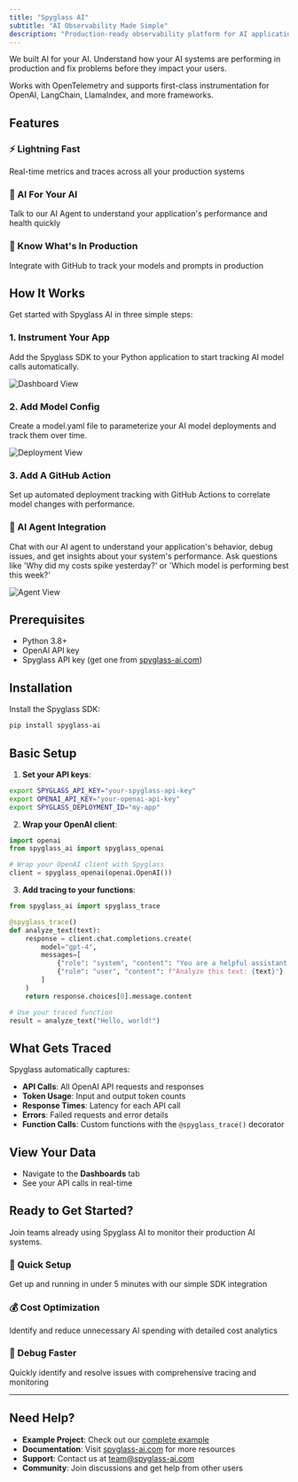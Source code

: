 ```yaml
---
title: "Spyglass AI"
subtitle: "AI Observability Made Simple"
description: "Production-ready observability platform for AI applications. Monitor, trace, and optimize your LLM deployments with real-time insights."
---
```


We built AI for your AI. Understand how your AI systems are performing in production and fix problems before they impact your users.

Works with OpenTelemetry and supports first-class instrumentation for OpenAI, LangChain, LlamaIndex, and more frameworks.

## Features

### ⚡ Lightning Fast
Real-time metrics and traces across all your production systems

### 🧠 AI For Your AI
Talk to our AI Agent to understand your application's performance and health quickly

### 👀 Know What's In Production
Integrate with GitHub to track your models and prompts in production

## How It Works

Get started with Spyglass AI in three simple steps:

### 1. Instrument Your App
Add the Spyglass SDK to your Python application to start tracking AI model calls automatically.

![Dashboard View](../../assets/dashboard-view.png)

### 2. Add Model Config  
Create a model.yaml file to parameterize your AI model deployments and track them over time.

![Deployment View](../../assets/deployment-view.png)

### 3. Add A GitHub Action
Set up automated deployment tracking with GitHub Actions to correlate model changes with performance.

### 🤖 AI Agent Integration
Chat with our AI agent to understand your application's behavior, debug issues, and get insights about your system's performance. Ask questions like 'Why did my costs spike yesterday?' or 'Which model is performing best this week?'

![Agent View](../../assets/agent-view.png)

## Prerequisites

- Python 3.8+
- OpenAI API key
- Spyglass API key (get one from [spyglass-ai.com](https://spyglass-ai.com))

## Installation

Install the Spyglass SDK:

```bash
pip install spyglass-ai
```

## Basic Setup

1. **Set your API keys**:

```bash
export SPYGLASS_API_KEY="your-spyglass-api-key"
export OPENAI_API_KEY="your-openai-api-key"
export SPYGLASS_DEPLOYMENT_ID="my-app"
```

2. **Wrap your OpenAI client**:

```python
import openai
from spyglass_ai import spyglass_openai

# Wrap your OpenAI client with Spyglass
client = spyglass_openai(openai.OpenAI())
```

3. **Add tracing to your functions**:

```python
from spyglass_ai import spyglass_trace

@spyglass_trace()
def analyze_text(text):
    response = client.chat.completions.create(
        model="gpt-4",
        messages=[
            {"role": "system", "content": "You are a helpful assistant."},
            {"role": "user", "content": f"Analyze this text: {text}"}
        ]
    )
    return response.choices[0].message.content

# Use your traced function
result = analyze_text("Hello, world!")
```

## What Gets Traced

Spyglass automatically captures:

- **API Calls**: All OpenAI API requests and responses
- **Token Usage**: Input and output token counts
- **Response Times**: Latency for each API call
- **Errors**: Failed requests and error details
- **Function Calls**: Custom functions with the `@spyglass_trace()` decorator

## View Your Data

- Navigate to the **Dashboards** tab
- See your API calls in real-time

## Ready to Get Started?

Join teams already using Spyglass AI to monitor their production AI systems.

### 🚀 Quick Setup
Get up and running in under 5 minutes with our simple SDK integration

### 💰 Cost Optimization  
Identify and reduce unnecessary AI spending with detailed cost analytics

### 🔧 Debug Faster
Quickly identify and resolve issues with comprehensive tracing and monitoring

---

## Need Help?

- **Example Project**: Check out our [complete example](https://github.com/Spyglass-AI/spyglass-repos/tree/main/example-project)
- **Documentation**: Visit [spyglass-ai.com](https://spyglass-ai.com) for more resources
- **Support**: Contact us at [team@spyglass-ai.com](mailto:team@spyglass-ai.com)
- **Community**: Join discussions and get help from other users 
